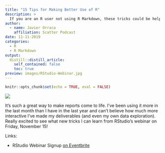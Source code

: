 ```yaml
---
title: "15 Tips for Making Better Use of R"
description: > 
  If you are an R user not using R Markdown, these tricks could be helpful for you.
author:
  - name: Javier Orraca
    affiliation: Scatter Podcast
date: 11-11-2019
categories:
  - R
  - R Markdown
output:
  distill::distill_article:
    self_contained: false
    toc: true
preview: images/RStudio-Webinar.jpg
---
```


```r
knitr::opts_chunk$set(echo = TRUE, eval = FALSE)
```

![](./images/RStudio-Webinar.jpg)

It's such a great way to make reports come to life. I've been using it more in the last month than I have in the last year and can't believe how much more interactive I've made my deliverables (and even my own data exploration). Really excited to see what new tricks I can learn from RStudio's webinar on Friday, November 15!

Links:

* RStudio Webinar Signup [on Eventbrite](https://www.eventbrite.com/e/15-tips-on-making-better-use-of-r-markdown-tickets-78458805399?utm_content=bufferbcabf&utm_medium=social&utm_source=linkedin&utm_campaign=buffer)